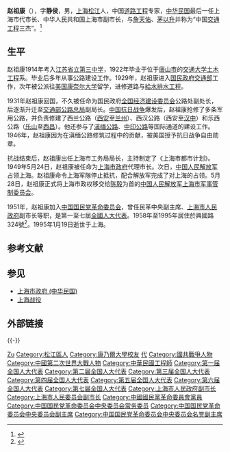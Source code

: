 {{Infobox officeholder
|name = 趙祖康
|image= [[File:趙祖康肖像.jpg|200px]]
| office = [[上海市_(中華民國)|上海市]]代理市長
| term_start = 1949年5月24日
| term_end = 1949年5月28日<sup>{{投降}}</sup>
| predecessor = [[陳良_(1896年)|陳良]]（正任）
| successor = 職位廢除
|Sex = 男
|birth_date= 1900年9月1日
|birth_place= {{QING}}上海
|death_date= {{Death date and age|1995|1|19|1900|9|1}}
|death_place= {{PRC}}[[上海市|上海市]]
|residence =
|nationality = {{ROC}}（－1949年9月30日）<br>{{PRC}}（1949年10月1日－）
|party = {{KMT}}（開除黨籍）<br>[[中国国民党革命委员会|中国国民党革命委员会]]
|religion =
|spouse = 
|relatives = 
|education = 
* 江蘇省立第三中學
* 唐山市交通大學土木工程系
* 美國康乃爾大學
|past = 
* [[上海市|上海市（中華民國）]]代理市長
* [[上海市|上海市]]副市長
* [[中國國民黨革命委員會|中國國民黨革命委員會]]中央副主席
|award =
}}
'''赵祖康'''（{{bd|1900年|9月1日|1995年|1月19日|catIdx=Zhao赵}}），字'''静侯'''，男，[[上海市|上海]][[松江区|松江]]人，中国[[道路工程|道路工程]]专家，[[中华民国|中华民国]]最后一任上海市代市长、中华人民共和国上海市副市长，与[[詹天佑|詹天佑]]、[[茅以升|茅以升]]并称为“中国[[交通工程|交通工程]]三杰”。<ref>{{cite web| url=http://www.sh.xinhuanet.com/2005-09/03/content_5369822.htm| title=赵祖康：抗战中的筑路人| website=新华网| date=2005-09-03| archiveurl=https://archive.is/20120910091849/http://www.sh.xinhuanet.com/2005-09/03/content_5369822.htm| archivedate=2012-09-10| dead-url=yes| access-date=2009-06-23}}</ref>

== 生平 ==
赵祖康1914年考入[[松江二中|江苏省立第三中学]]，1922年毕业于位于[[唐山市|唐山市]]的[[交通大学|交通大学]][[土木工程|土木工程]]系。毕业后多年从事公路建设工作。1929年，赵祖康进入[[中華民國交通部|国民政府交通部]]工作，次年被公派往[[美国|美国]][[康奈尔大学|康奈尔大学]]留学，进修道路与[[給水排水工程|給水排水工程]]。

1931年赵祖康回国，不久被任命为国民政府[[全國經濟委員會_(1931年－1937年)|全国经济建设委员会]]公路处副处长，后逐渐升迁至[[交通部公路总局|交通部公路总局]]副局长。[[中国抗日战争|中国抗日战争]]爆发后，赵祖康抢修了多条军用公路，并负责修建了西兰公路（[[西安|西安]]至[[兰州|兰州]]）、西汉公路（西安至[[汉中|汉中]]）和乐西公路（[[乐山|乐山]]至[[西昌|西昌]]）。他还参与了[[滇缅公路|滇缅公路]]、[[中印公路|中印公路]]等国际通道的建设工作。1946年，赵祖康因为在滇缅公路修筑过程中的贡献，被美国授予抗日战争自由勋章。

抗战结束后，赵祖康出任上海市工务局局长，主持制定了《上海市都市计划》。1949年5月24日，赵祖康被任命为[[上海市政府_(中华民国)|上海市政府]]代理市长。次日，[[中国人民解放军|中国人民解放军]]占领上海。赵祖康命令上海军隊停止抵抗，配合解放军完成了对上海的占领。5月28日，赵祖康正式将上海市政权移交给[[陈毅|陈毅]]为首的[[中国人民解放军上海市军事管制委员会|中国人民解放军上海市军事管制委员会]]。

1951年，赵祖康加入[[中国国民党革命委员会|中国国民党革命委员会]]，曾任民革中央副主席、[[上海市人民政府|上海市人民政府]]副市长等职，是第一至七屆[[全國人大代表|全國人大代表]]。1958年至1995年居住於興國路324號<ref>{{cite news |title=【海上记忆】赵祖康在兴国路324号   海上记忆 2019-09-02 14:04 来源：上观新闻 作者：沈轶伦 |url=https://www.shobserver.com/wx/detail.do?id=173594}}</ref>。1995年1月19日逝世于上海。

== 参考文献 ==
{{Reflist}}

== 参见 ==
{{Portal box|中华民国|中华人民共和国|上海|人物}}
* [[上海市政府_(中华民国)|上海市政府 (中华民国)]]
* [[上海战役|上海战役]]

== 外部链接 ==
{{-}}
{{上海市市长|ROC}}
{{末任中華民國大陸時期一級行政區行政首長}}
{{Navboxes 
| title  = 赵祖康在[[中国国民党革命委员会|中国国民党革命委员会]]的职务
| list1  =
{{中国国民党革命委员会第五届中央委员会}}
{{中国国民党革命委员会第六届中央委员会}}
{{中国国民党革命委员会第七届中央委员会}}
{{中国国民党革命委员会第八届中央委员会}}
}}

{{Authority control}}
{{DEFAULTSORT:Zhao赵}}
[[Category:趙姓|Zu]]
[[Category:松江區人|Category:松江區人]]
[[Category:康乃爾大學校友|Category:康乃爾大學校友]]
[[Category:中華民國上海市市長|代]]
[[Category:國共戰爭人物|Category:國共戰爭人物]]
[[Category:中國第二次世界大戰人物|Category:中國第二次世界大戰人物]]
[[Category:中華民國工程師|Category:中華民國工程師]]
[[Category:第一届全国人大代表|Category:第一届全国人大代表]]
[[Category:第二届全国人大代表|Category:第二届全国人大代表]]
[[Category:第三届全国人大代表|Category:第三届全国人大代表]]
[[Category:第四届全国人大代表|Category:第四届全国人大代表]]
[[Category:第五届全国人大代表|Category:第五届全国人大代表]]
[[Category:第六届全国人大代表|Category:第六届全国人大代表]]
[[Category:第七届全国人大代表|Category:第七届全国人大代表]]
[[Category:上海市人民政府副市长|Category:上海市人民政府副市长]]
[[Category:上海市人民委员会副市长|Category:上海市人民委员会副市长]]
[[Category:中國國民黨革命委員會黨員|Category:中國國民黨革命委員會黨員]]
[[Category:中国国民党革命委员会中央委员会常务委员|Category:中国国民党革命委员会中央委员会常务委员]]
[[Category:中国国民党革命委员会中央委员会副主席|Category:中国国民党革命委员会中央委员会副主席]]
[[Category:中国国民党革命委员会中央委员会名誉副主席|Category:中国国民党革命委员会中央委员会名誉副主席]]